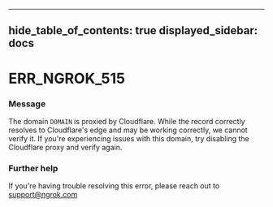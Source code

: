 

---
hide_table_of_contents: true
displayed_sidebar: docs
---


# ERR_NGROK_515

### Message
The domain `DOMAIN` is proxied by Cloudflare. While the record correctly resolves to Cloudflare's edge and may be working correctly, we cannot verify it. If you're experiencing issues with this domain, try disabling the Cloudflare proxy and verify again.

<ErrorDetails />



### Further help
If you're having trouble resolving this error, please reach out to [support@ngrok.com](mailto:support@ngrok.com?subject=Help%20with%20ERR_NGROK_515)

